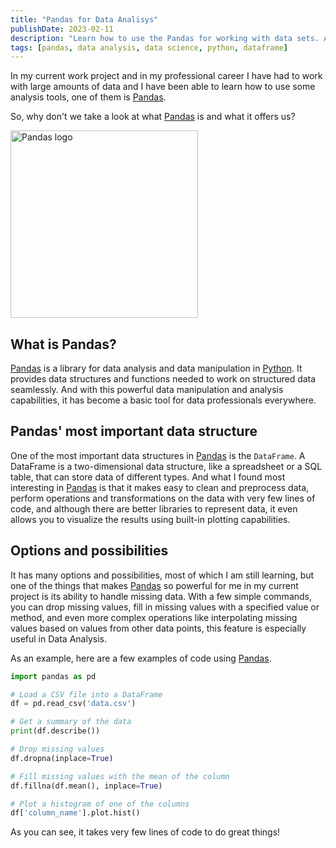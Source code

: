 ```yaml
---
title: "Pandas for Data Analisys"
publishDate: 2023-02-11
description: "Learn how to use the Pandas for working with data sets. A great tool for analyzing, cleaning, exploring, and manipulating data"
tags: [pandas, data analysis, data science, python, dataframe]
---
```




In my current work project and in my professional career I have had to work with large amounts of data and I have been able to learn how to use some analysis tools, one of them is [Pandas](https://pandas.pydata.org/). 

So, why don't we take a look at what [Pandas](https://pandas.pydata.org/) is and what it offers us?

<div className="flex justify-center">
	<Image src={picture_logo} alt="Pandas logo" width="300px" />
</div>

## What is Pandas?

[Pandas](https://pandas.pydata.org/) is a library for data analysis and data manipulation in [Python](https://www.python.org/). It provides data structures and functions needed to work on structured data seamlessly. And with this powerful data manipulation and analysis capabilities, it has become a basic tool for data professionals everywhere.

## Pandas' most important data structure

One of the most important data structures in [Pandas](https://pandas.pydata.org/) is the `DataFrame`. A DataFrame is a two-dimensional data structure, like a spreadsheet or a SQL table, that can store data of different types. And what I found most interesting in [Pandas](https://pandas.pydata.org/) is that it makes easy to clean and preprocess data, perform operations and transformations on the data with very few lines of code, and although there are better libraries to represent data, it even allows you to visualize the results using built-in plotting capabilities.

## Options and possibilities

It has many options and possibilities, most of which I am still learning, but one of the things that makes [Pandas](https://pandas.pydata.org/) so powerful for me in my current project is its ability to handle missing data. With a few simple commands, you can drop missing values, fill in missing values with a specified value or method, and even more complex operations like interpolating missing values based on values from other data points, this feature is especially useful in Data Analysis.

As an example, here are a few examples of code using [Pandas](https://pandas.pydata.org/).

``` python
import pandas as pd  

# Load a CSV file into a DataFrame 
df = pd.read_csv('data.csv')  

# Get a summary of the data 
print(df.describe())  

# Drop missing values 
df.dropna(inplace=True)  

# Fill missing values with the mean of the column 
df.fillna(df.mean(), inplace=True)  

# Plot a histogram of one of the columns 
df['column_name'].plot.hist()
```

As you can see, it takes very few lines of code to do great things!